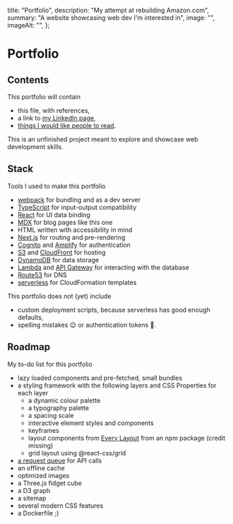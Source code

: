  title: "Portfolio",
  description: "My attempt at rebuilding Amazon.com",
  summary: "A website showcasing web dev I'm interested in",
  image: "",
  imageAlt: "",
};

# Portfolio

## Contents

This portfolio will contain

*   this file, with references,
*   a link to [my LinkedIn page](https://www.linkedin.com/in/aleksander-sobieraj/),
*   [things I would like people to read](/blog).

This is an unfinished project meant to explore and showcase web development skills.

## Stack

Tools I used to make this portfolio

*   [webpack](https://webpack.js.org/) for bundling and as a dev server
*   [TypeScript](https://www.typescriptlang.org/) for input-output compatibility
*   [React](https://reactjs.org/) for UI data binding
*   [MDX](https://mdxjs.com/) for blog pages like this one
*   HTML written with accessibility in mind
*   [Next.js](https://nextjs.org/) for routing and pre-rendering
*   [Cognito](https://aws.amazon.com/cognito/) and [Amplify](https://aws.amazon.com/amplify/) for authentication
*   [S3](https://aws.amazon.com/s3/) and [CloudFront](https://aws.amazon.com/cloudfront/) for hosting
*   [DynamoDB](https://aws.amazon.com/dynamodb/) for data storage
*   [Lambda](https://aws.amazon.com/lambda/) and [API Gateway](https://aws.amazon.com/api-gateway/) for interacting with the database
*   [Route53](https://aws.amazon.com/route53/) for DNS
*   [serverless](https://www.serverless.com/) for CloudFormation templates

This portfolio does not (yet) include

*   custom deployment scripts, because serverless has good enough defaults,
*   spelling mistakes 😉 or authentication tokens 🤞.

## Roadmap

My to-do list for this portfolio

*   lazy loaded components and pre-fetched, small bundles
*   a styling framework with the following layers and CSS Properties for each layer
    *    a dynamic colour palette
    *    a typography palette
    *    a spacing scale
    *    interactive element styles and components
    *    keyframes
    *    layout components from [Every Layout](https://every-layout.dev/) from an npm package (credit missing)
    *    grid layout using @react-css/grid
*   [a request queue](https://developers.google.com/web/tools/workbox/modules/workbox-background-sync) for API calls
*   an offline cache
*   optimized images
*   a Three.js fidget cube
*   a D3 graph
*   a sitemap
*   several modern CSS features
*   a Dockerfile ;)
